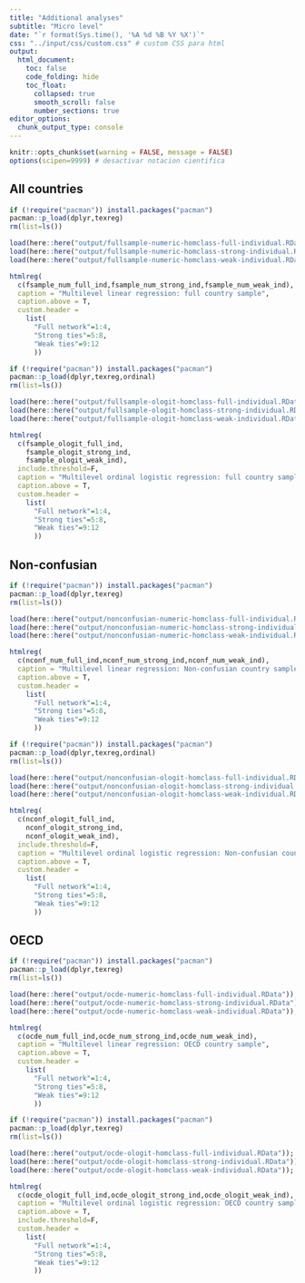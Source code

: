 ```yaml
---
title: "Additional analyses"
subtitle: "Micro level"
date: "`r format(Sys.time(), '%A %d %B %Y %X')`"
css: "../input/css/custom.css" # custom CSS para html
output: 
  html_document: 
    toc: false
    code_folding: hide
    toc_float: 
      collapsed: true
      smooth_scroll: false
      number_sections: true
editor_options: 
  chunk_output_type: console
---
```


```r
knitr::opts_chunk$set(warning = FALSE, message = FALSE)
options(scipen=9999) # desactivar notacion cientifica
```

## All countries

```r
if (!require("pacman")) install.packages("pacman")
pacman::p_load(dplyr,texreg)  
rm(list=ls())

load(here::here("output/fullsample-numeric-homclass-full-individual.RData")); fsample_num_full_ind<- models
load(here::here("output/fullsample-numeric-homclass-strong-individual.RData"));fsample_num_strong_ind<- models
load(here::here("output/fullsample-numeric-homclass-weak-individual.RData")); fsample_num_weak_ind<- models

htmlreg(
  c(fsample_num_full_ind,fsample_num_strong_ind,fsample_num_weak_ind),
  caption = "Multilevel linear regression: full country sample",
  caption.above = T,
  custom.header = 
    list(
      "Full network"=1:4,
      "Strong ties"=5:8,
      "Weak ties"=9:12
      ))
```

```r
if (!require("pacman")) install.packages("pacman")
pacman::p_load(dplyr,texreg,ordinal)  
rm(list=ls())

load(here::here("output/fullsample-ologit-homclass-full-individual.RData"));fsample_ologit_full_ind<- models
load(here::here("output/fullsample-ologit-homclass-strong-individual.RData"));fsample_ologit_strong_ind<- models
load(here::here("output/fullsample-ologit-homclass-weak-individual.RData"));fsample_ologit_weak_ind<- models

htmlreg(
  c(fsample_ologit_full_ind,
    fsample_ologit_strong_ind,
    fsample_ologit_weak_ind),
  include.threshold=F,
  caption = "Multilevel ordinal logistic regression: full country sample",
  caption.above = T,
  custom.header = 
    list(
      "Full network"=1:4,
      "Strong ties"=5:8,
      "Weak ties"=9:12
      ))
```

## Non-confusian

```r
if (!require("pacman")) install.packages("pacman")
pacman::p_load(dplyr,texreg)  
rm(list=ls())

load(here::here("output/nonconfusian-numeric-homclass-full-individual.RData")); nconf_num_full_ind<- models
load(here::here("output/nonconfusian-numeric-homclass-strong-individual.RData"));nconf_num_strong_ind<- models
load(here::here("output/nonconfusian-numeric-homclass-weak-individual.RData")); nconf_num_weak_ind<- models

htmlreg(
  c(nconf_num_full_ind,nconf_num_strong_ind,nconf_num_weak_ind),
  caption = "Multilevel linear regression: Non-confusian country sample",
  caption.above = T,
  custom.header = 
    list(
      "Full network"=1:4,
      "Strong ties"=5:8,
      "Weak ties"=9:12
      ))
```

```r
if (!require("pacman")) install.packages("pacman")
pacman::p_load(dplyr,texreg,ordinal)  
rm(list=ls())

load(here::here("output/nonconfusian-ologit-homclass-full-individual.RData"));nconf_ologit_full_ind<- models
load(here::here("output/nonconfusian-ologit-homclass-strong-individual.RData"));nconf_ologit_strong_ind<- models
load(here::here("output/nonconfusian-ologit-homclass-weak-individual.RData"));nconf_ologit_weak_ind<- models

htmlreg(
  c(nconf_ologit_full_ind,
    nconf_ologit_strong_ind,
    nconf_ologit_weak_ind),
  include.threshold=F,
  caption = "Multilevel ordinal logistic regression: Non-confusian country sample",
  caption.above = T,
  custom.header = 
    list(
      "Full network"=1:4,
      "Strong ties"=5:8,
      "Weak ties"=9:12
      ))
```

## OECD

```r
if (!require("pacman")) install.packages("pacman")
pacman::p_load(dplyr,texreg)  
rm(list=ls())

load(here::here("output/ocde-numeric-homclass-full-individual.RData")); ocde_num_full_ind<- models
load(here::here("output/ocde-numeric-homclass-strong-individual.RData"));ocde_num_strong_ind<- models
load(here::here("output/ocde-numeric-homclass-weak-individual.RData")); ocde_num_weak_ind<- models

htmlreg(
  c(ocde_num_full_ind,ocde_num_strong_ind,ocde_num_weak_ind),
  caption = "Multilevel linear regression: OECD country sample",
  caption.above = T,
  custom.header = 
    list(
      "Full network"=1:4,
      "Strong ties"=5:8,
      "Weak ties"=9:12
      ))
```

```r
if (!require("pacman")) install.packages("pacman")
pacman::p_load(dplyr,texreg)  
rm(list=ls())

load(here::here("output/ocde-ologit-homclass-full-individual.RData")); ocde_ologit_full_ind<- models
load(here::here("output/ocde-ologit-homclass-strong-individual.RData"));ocde_ologit_strong_ind<- models
load(here::here("output/ocde-ologit-homclass-weak-individual.RData")); ocde_ologit_weak_ind<- models

htmlreg(
  c(ocde_ologit_full_ind,ocde_ologit_strong_ind,ocde_ologit_weak_ind),
  caption = "Multilevel ordinal logistic regression: OECD country sample",
  caption.above = T,
  include.threshold=F,
  custom.header = 
    list(
      "Full network"=1:4,
      "Strong ties"=5:8,
      "Weak ties"=9:12
      ))
```




